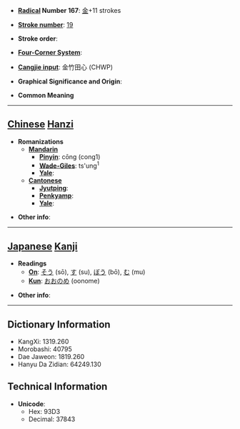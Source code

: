 * '''[[Wiktionary:Chinese radical index| Radical]] Number 167''': [[Wiktionary:Chinese radical index 金|金]]+11 strokes

* '''[[Wiktionary:Chinese total strokes index|Stroke number]]''': [[Wiktionary:Chinese total strokes index 19|19]]

* '''Stroke order''': 

* '''[[Wiktionary:Chinese four corner index|Four-Corner System]]''': 

* '''[[Wiktionary:Chinese Cangjie index|Cangjie input]]''': 金竹田心 (CHWP)

* '''Graphical Significance and Origin''': 

* '''Common Meaning'''

----

== [[Chinese]] [[Hanzi]] ==

* '''Romanizations'''
** '''[[Mandarin]]'''
*** '''[[Pinyin]]''': cōng (cong1)
*** '''[[Wade-Giles]]''': ts'ung<sup>1</sup>
*** '''[[Yale]]''': 
** '''[[Cantonese]]'''
*** '''[[Jyutping]]''':
*** '''[[Penkyamp]]''': 
*** '''[[Yale]]''': 

* '''Other info''': 

----

== [[Japanese]] [[Kanji]] ==

* '''Readings'''
** '''[[On]]''': [[そう]] (sō), [[す]] (su), [[ぼう]] (bō), [[む]] (mu)
** '''[[Kun]]''': [[おおのめ]] (oonome)

* '''Other info''':  

----

== Dictionary Information ==

* KangXi: 1319.260
* Morobashi: 40795
* Dae Jaweon: 1819.260
* Hanyu Da Zidian: 64249.130

== Technical Information ==

* '''Unicode''':
** Hex: 93D3
** Decimal: 37843